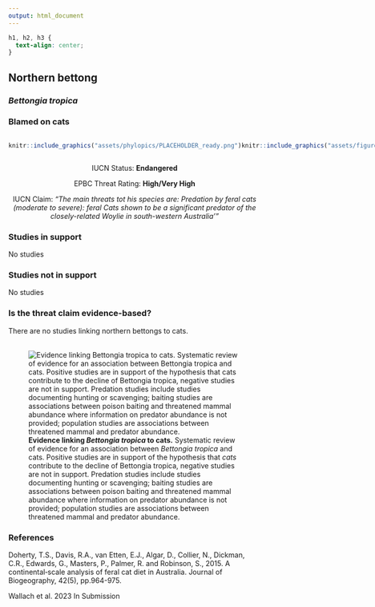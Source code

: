 ```yaml
---
output: html_document
---
```

```css
h1, h2, h3 {
  text-align: center;
}
```

## **Northern bettong**
### *Bettongia tropica*
### Blamed on cats

:::: {style="display: flex;"}

::: {}
  ```r
  knitr::include_graphics("assets/phylopics/PLACEHOLDER_ready.png")
  ```
:::

::: {}

:::

::: {}
  ```r
  knitr::include_graphics("assets/figures/Map_Cat_Bettongia tropica.png")
  ```
:::

::::
<center>
IUCN Status: **Endangered**

EPBC Threat Rating: **High/Very High**

IUCN Claim: *"The main threats tot his species are: Predation by feral cats (moderate to severe): feral Cats shown to be a significant predator of the closely-related Woylie in south-western Australia'"*

</center>

### Studies in support

No studies

### Studies not in support

No studies

### Is the threat claim evidence-based?

There are no studies linking northern bettongs to cats.
<br>
<br>

![**Evidence linking *Bettongia tropica* to cats.** Systematic review of evidence for an association between *Bettongia tropica* and cats. Positive studies are in support of the hypothesis that *cats* contribute to the decline of Bettongia tropica, negative studies are not in support. Predation studies include studies documenting hunting or scavenging; baiting studies are associations between poison baiting and threatened mammal abundance where information on predator abundance is not provided; population studies are associations between threatened mammal and predator abundance.](assets/figures/Main_Evidence_Cat_Bettongia tropica.png)

### References

Doherty, T.S., Davis, R.A., van Etten, E.J., Algar, D., Collier, N., Dickman, C.R., Edwards, G., Masters, P., Palmer, R. and Robinson, S., 2015. A continental‐scale analysis of feral cat diet in Australia. Journal of Biogeography, 42(5), pp.964-975.

Wallach et al. 2023 In Submission

